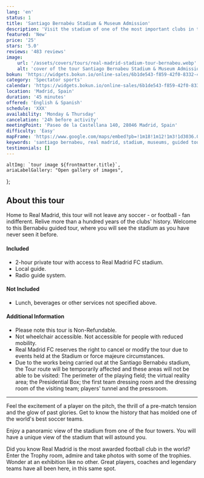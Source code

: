 ```yaml
---
lang: 'en'
status: 1
title: 'Santiago Bernabéu Stadium & Museum Admission'
description: 'Visit the stadium of one of the most important clubs in the world. Explore the venue with a local guide.'
featured: 'New'
price: '25'
stars: '5.0'
reviews: '483 reviews'
image:
    url: '/assets/covers/tours/real-madrid-stadium-tour-bernabeu.webp'
    alt: 'cover of the tour Santiago Bernabeu Stadium & Museum Admission'
bokun: 'https://widgets.bokun.io/online-sales/6b1de543-f859-42f0-8332-446d14d349f4/experience/846151?partialView=1'
category: 'Spectator sports'
calendar: 'https://widgets.bokun.io/online-sales/6b1de543-f859-42f0-8332-446d14d349f4/experience-calendar/846151'
location: 'Madrid, Spain'
duration: '45 minutes'
offered: 'English & Spanish'
schedule: 'XXX'
availability: 'Monday & Thursday'
cancelation: '24h before activity'
meetingPoint: 'Paseo de la Castellana 140, 28046 Madrid, Spain'
difficulty: 'Easy'
mapFrame: 'https://www.google.com/maps/embed?pb=!1m18!1m12!1m3!1d3036.0629961409863!2d-3.6924348241209493!3d40.45174265350786!2m3!1f0!2f0!3f0!3m2!1i1024!2i768!4f13.1!3m3!1m2!1s0xd4228e253d8d20f%3A0x2d278c2e9af6077!2sP.%C2%BA%20de%20la%20Castellana%2C%20140%2C%20Chamart%C3%ADn%2C%2028046%20Madrid%2C%20Espa%C3%B1a!5e0!3m2!1ses-419!2smx!4v1709582123506!5m2!1ses-419!2smx'
keywords: 'santiago bernabeu, real madrid, stadium, museums, guided tours, football, soccer, sports, madrid, spain'
testimonials: []
---
```




    altImg: `tour image ${frontmatter.title}`,
    ariaLabelGallery: "Open gallery of images",
};

<SliderGallery 
    client:load 
    images={arrayImages} 
    accessibility={accessibility}
/>

<h2 class="text-3xl md:text-4xl font-extrabold mb-4 text-red-700"> About this tour</h2>

<p class="text-lg text-justify my-5"> Home to Real Madrid, this tour will not leave any soccer - or football - fan indifferent. 
Relive more than a hundred years of the clubs' history. Welcome to this Bernabéu guided tour, where you will see the stadium 
as you have never seen it before.</p>

<div class="flex flex-wrap gap-y-5 my-5">
    <div class="w-full md:w-1/2 md:pr-5">
        <h4 class="text-2xl font-bold mb-4 text-sky-800">Included</h4>
        <ul class="text-lg space-y-4">
            <li><i class="at-check-circle text-green-500"></i> 2-hour private tour with access to Real Madrid FC stadium.</li>
            <li><i class="at-check-circle text-green-500"></i> Local guide.</li>
            <li><i class="at-check-circle text-green-500"></i> Radio guide system.</li>
        </ul>
    </div>
    <div class="w-full md:w-1/2 md:pr-5">
        <h4 class="text-2xl font-bold mb-4 text-sky-800">Not Included</h4>
        <ul class="text-lg space-y-4">
            <li><i class="at-xmark-circle text-red-500"></i> Lunch, beverages or other services not specified above.</li>
        </ul>
    </div>
    <div class="w-full md:pr-5">
        <h4 class="text-2xl font-bold mb-4 text-sky-800">Additional Information</h4>
        <ul class="text-lg space-y-4">
            <li><i class="at-info-circle text-sky-500"></i> Please note this tour is Non-Refundable. </li>
            <li><i class="at-info-circle text-sky-500"></i> Not wheelchair accessible. Not accessible for people with reduced mobility.</li>
            <li><i class="at-info-circle text-sky-500"></i> Real Madrid FC reserves the right to cancel or modify the tour due to events held at the Stadium or force majeure circumstances.</li>
            <li><i class="at-info-circle text-sky-500"></i> Due to the works being carried out at the Santiago Bernabéu stadium, the Tour route will be temporarily affected and these areas will not be able to be visited: The perimeter of the playing field; the virtual reality area; the Presidential Box; the first team dressing room and the dressing room of the visiting team; players' tunnel and the pressroom.</li>
        </ul>
    </div>
</div>
<hr/>

<p class="text-lg text-justify my-5"> Feel the excitement of a player on the pitch, the thrill of a pre-match tension and the glow of past glories. 
Get to know the history that has molded one of the world's best soccer teams.</p>

<p class="text-lg text-justify my-5"> Enjoy a panoramic view of the stadium from one of the four towers. You will have a unique view of the 
stadium that will astound you. </p>

<p class="text-lg text-justify my-5"> Did you know Real Madrid is the most awarded football club in the world? Enter the Trophy room, 
admire and take photos with some of the trophies. Wonder at an exhibition like no other. Great players, coaches and legendary teams 
have all been here, in this same spot.</p>